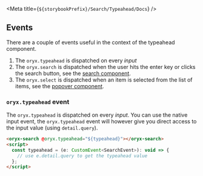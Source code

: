 
<Meta title={`${storybookPrefix}/Search/Typeahead/Docs`} />

## Events

There are a couple of events useful in the context of the typeahead component.

1. The `oryx.typeahead` is dispatched on every _input_
2. The `oryx.search` is dispatched when the user hits the enter key or clicks the search button, see the [search component](?path=/docs/search--search).
3. The `oryx.select` is dispatched when an item is selected from the list of items, see the [popover component](?path=/docs/utilities--popover).

### `oryx.typeahead` event

The `oryx.typeahead` is dispatched on every _input_. You can use the native input event, the `oryx.typeahead` event will however give you direct access to the input value (using `detail.query`).

```html
<oryx-search @oryx.typeahead="${typeahead}"></oryx-search>
<script>
  const typeahead = (e: CustomEvent<SearchEvent>): void => {
    // use e.detail.query to get the typeahead value
  };
</script>
```
